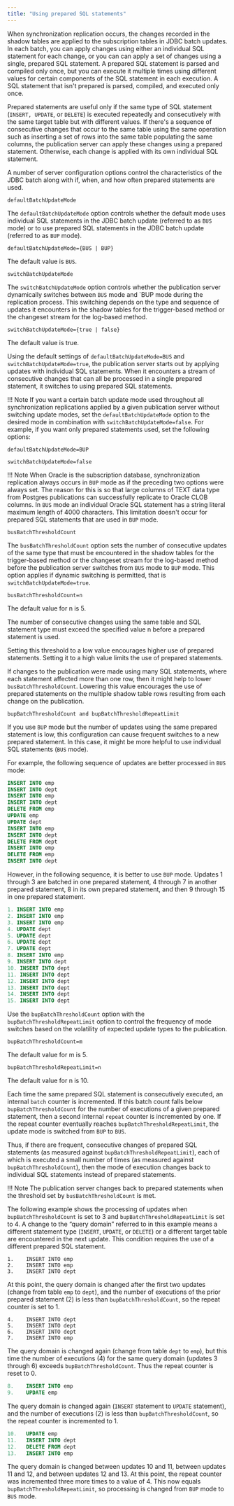 ```yaml
---
title: "Using prepared SQL statements"
---
```


When synchronization replication occurs, the changes recorded in the shadow tables are applied to the subscription tables in JDBC batch updates. In each batch, you can apply changes using either an individual SQL statement for each change, or you can can apply a set of changes using a single, prepared SQL statement. A prepared SQL statement is parsed and compiled only once, but you can execute it multiple times using different values for certain components of the SQL statement in each execution. A SQL statement that isn't prepared is parsed, compiled, and executed only once.

Prepared statements are useful only if the same type of SQL statement (`INSERT, UPDATE`, or `DELETE`) is executed repeatedly and consecutively with the same target table but with different values. If there's a sequence of consecutive changes that occur to the same table using the same operation such as inserting a set of rows into the same table populating the same columns, the publication server can apply these changes using a prepared statement. Otherwise, each change is applied with its own individual SQL statement.

A number of server configuration options control the characteristics of the JDBC batch along with if, when, and how often prepared statements are used. 

`defaultBatchUpdateMode`

The `defaultBatchUpdateMode` option controls whether the default mode uses individual SQL statements in the JDBC batch update (referred to as `BUS` mode) or to use prepared SQL statements in the JDBC batch update (referred to as `BUP` mode).

`defaultBatchUpdateMode={BUS | BUP}`

The default value is `BUS`.

`switchBatchUpdateMode`

The `switchBatchUpdateMode` option controls whether the publication server dynamically switches between `BUS` mode and `BUP  mode during the replication process. This switching depends on the type and sequence of updates it encounters in the shadow tables for the trigger-based method or the changeset stream for the log-based method.

`switchBatchUpdateMode={true | false}`

The default value is true.

Using the default settings of `defaultBatchUpdateMode=BUS` and `switchBatchUpdateMode=true`, the publication server starts out by applying updates with individual SQL statements. When it encounters a stream of consecutive changes that can all be processed in a single prepared statement, it switches to using prepared SQL statements.

!!! Note
    If you want a certain batch update mode used throughout all synchronization replications applied by a given publication server without switching update modes, set the `defaultBatchUpdateMode` option to the desired mode in combination with `switchBatchUpdateMode=false`. For example, if you want only prepared statements used, set the following options:

`defaultBatchUpdateMode=BUP`

`switchBatchUpdateMode=false`

!!! Note
    When Oracle is the subscription database, synchronization replication always occurs in `BUP` mode as if the preceding two options were always set. The reason for this is so that large columns of TEXT data type from Postgres publications can successfully replicate to Oracle CLOB columns. In `BUS` mode an individual Oracle SQL statement has a string literal maximum length of 4000 characters. This limitation doesn't occur for prepared SQL statements that are used in `BUP` mode.

`busBatchThresholdCount`

The `busBatchThresholdCount` option sets the number of consecutive updates of the same type that must be encountered in the shadow tables for the trigger-based method or the changeset stream for the log-based method before the publication server switches from `BUS` mode to `BUP` mode. This option applies if dynamic switching is permitted, that is `switchBatchUpdateMode=true`.

`busBatchThresholdCount=n`

The default value for n is 5.

The number of consecutive changes using the same table and SQL statement type must exceed the specified value n before a prepared statement is used.

Setting this threshold to a low value encourages higher use of prepared statements. Setting it to a high value limits the use of prepared statements.

If changes to the publication were made using many SQL statements, where each statement affected more than one row, then it might help to lower `busBatchThresholdCount`. Lowering this value encourages the use of prepared statements on the multiple shadow table rows resulting from each change on the publication.

`bupBatchThresholdCount and bupBatchThresholdRepeatLimit`

If you use `BUP` mode but the number of updates using the same prepared statement is low, this configuration can cause frequent switches to a new prepared statement. In this case, it might be more helpful to use individual SQL statements (`BUS` mode).

For example, the following sequence of updates are better processed in `BUS` mode:

```sql
INSERT INTO emp
INSERT INTO dept
INSERT INTO emp
INSERT INTO dept
DELETE FROM emp
UPDATE emp
UPDATE dept
INSERT INTO emp
INSERT INTO dept
DELETE FROM dept
INSERT INTO emp
DELETE FROM emp
INSERT INTO dept
```

However, in the following sequence, it is better to use `BUP` mode. Updates 1 through 3 are batched in one prepared statement, 4 through 7 in another prepared statement, 8 in its own prepared statement, and then 9 through 15 in one prepared statement.

```sql
1. INSERT INTO emp
2. INSERT INTO emp
3. INSERT INTO emp
4. UPDATE dept
5. UPDATE dept
6. UPDATE dept
7. UPDATE dept
8. INSERT INTO emp
9. INSERT INTO dept
10. INSERT INTO dept
11. INSERT INTO dept
12. INSERT INTO dept
13. INSERT INTO dept
14. INSERT INTO dept
15. INSERT INTO dept
```

Use the `bupBatchThresholdCount` option with the `bupBatchThresholdRepeatLimit` option to control the frequency of mode switches based on the volatility of expected update types to the publication.

`bupBatchThresholdCount=m`

The default value for m is 5.

`bupBatchThresholdRepeatLimit=n`

The default value for n is 10.

Each time the same prepared SQL statement is consecutively executed, an internal `batch` counter is incremented. If this batch count falls below `bupBatchThresholdCount` for the number of executions of a given prepared statement, then a second internal `repeat` counter is incremented by one. If the repeat counter eventually reaches `bupBatchThresholdRepeatLimit`, the update mode is switched from `BUP` to `BUS`.

Thus, if there are frequent, consecutive changes of prepared SQL statements (as measured against `bupBatchThresholdRepeatLimit`), each of which is executed a small number of times (as measured against `bupBatchThresholdCount`), then the mode of execution changes back to individual SQL statements instead of prepared statements.

!!! Note
    The publication server changes back to prepared statements when the threshold set by `busBatchThresholdCount` is met.

The following example shows the processing of updates when `bupBatchThresholdCount` is set to 3 and `bupBatchThresholdRepeatLimit` is set to 4. A change to the “query domain” referred to in this example means a different statement type (`INSERT`, `UPDATE`, or `DELETE`) or a different target table are encountered in the next update. This condition requires the use of a different prepared SQL statement.

```
1.    INSERT INTO emp
2.    INSERT INTO emp
3.    INSERT INTO dept
```

At this point, the query domain is changed after the first two updates (change from table `emp` to `dept`), and the number of executions of the prior prepared statement (2) is less than `bupBatchThresholdCount`, so the repeat counter is set to 1.

```
4.    INSERT INTO dept
5.    INSERT INTO dept
6.    INSERT INTO dept
7.    INSERT INTO emp
```

The query domain is changed again (change from table `dept` to `emp`), but this time the number of executions (4) for the same query domain (updates 3 through 6) exceeds `bupBatchThresholdCount`. Thus the repeat counter is reset to 0.

```sql
8.    INSERT INTO emp
9.    UPDATE emp
```

The query domain is changed again (`INSERT` statement to `UPDATE` statement), and the number of executions (2) is less than `bupBatchThresholdCount`, so the repeat counter is incremented to 1.

```sql
10.   UPDATE emp
11.   INSERT INTO dept
12.   DELETE FROM dept
13.   INSERT INTO emp
```

The query domain is changed between updates 10 and 11, between updates 11 and 12, and between updates 12 and 13. At this point, the repeat counter was incremented three more times to a value of 4. This now equals `bupBatchThresholdRepeatLimit`, so processing is changed from `BUP` mode to `BUS` mode.
